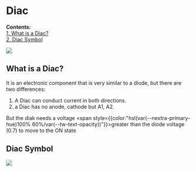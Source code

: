 
# Diac
**Contents:**\
[1. What is a Diac?](#what-is-a-resistor)\
[2. Diac Symbol](#resistor-symbol)

<Image src="/Diac-Cover.png" caption="Diac Image" />

## What is a Diac?

It is an electronic component that is very similar to a diode, but there are two differences:
1. A Diac can conduct current in both directions.
2. a Diac has no anode, cathode but A1, A2.

But the diak needs a voltage <span style={{color:"hsl(var(--nextra-primary-hue)100% 60%/var(--tw-text-opacity))"}}>greater than the diode voltage (0.7)</span> to move to the ON state

## Diac Symbol

<Image src="/DIAC-Symbol.webp" />
